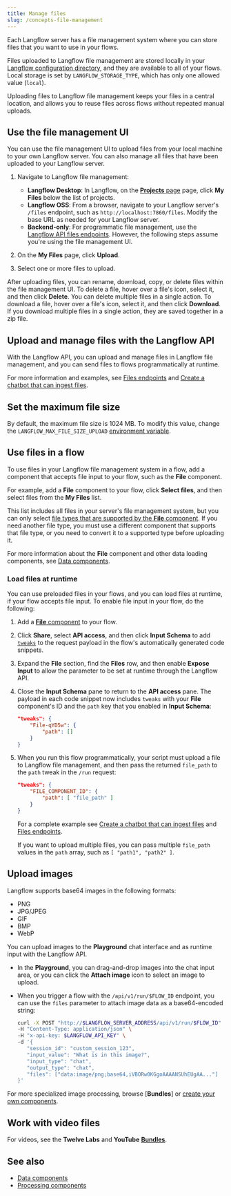 ```yaml
---
title: Manage files
slug: /concepts-file-management
---
```



Each Langflow server has a file management system where you can store files that you want to use in your flows.

Files uploaded to Langflow file management are stored locally in your [Langflow configuration directory](/memory), and they are available to all of your flows.
Local storage is set by `LANGFLOW_STORAGE_TYPE`, which has only one allowed value (`local`).

Uploading files to Langflow file management keeps your files in a central location, and allows you to reuse files across flows without repeated manual uploads.

## Use the file management UI

You can use the file management UI to upload files from your local machine to your own Langflow server.
You can also manage all files that have been uploaded to your Langflow server.

1. Navigate to Langflow file management:

    * **Langflow Desktop**: In Langflow, on the [**Projects** page](/concepts-flows#projects) page, click **My Files** below the list of projects.
    * **Langflow OSS**: From a browser, navigate to your Langflow server's `/files` endpoint, such as `http://localhost:7860/files`. Modify the base URL as needed for your Langflow server.
    * **Backend-only**: For programmatic file management, use the [Langflow API files endpoints](/api-files). However, the following steps assume you're using the file management UI.

2. On the **My Files** page, click **Upload**.

3. Select one or more files to upload.

After uploading files, you can rename, download, copy, or delete files within the file management UI.
To delete a file, hover over a file's icon, select it, and then click <Icon name="Trash2" aria-hidden="true"/> **Delete**.
You can delete multiple files in a single action.
To download a file, hover over a file's icon, select it, and then click <Icon name="Download" aria-hidden="true"/> **Download**.
If you download multiple files in a single action, they are saved together in a zip file.

## Upload and manage files with the Langflow API

With the Langflow API, you can upload and manage files in Langflow file management, and you can send files to flows programmatically at runtime.

For more information and examples, see [Files endpoints](/api-files) and [Create a chatbot that can ingest files](/chat-with-files).

## Set the maximum file size

By default, the maximum file size is 1024 MB.
To modify this value, change the `LANGFLOW_MAX_FILE_SIZE_UPLOAD` [environment variable](/environment-variables).

## Use files in a flow

To use files in your Langflow file management system in a flow, add a component that accepts file input to your flow, such as the **File** component.

For example, add a **File** component to your flow, click **Select files**, and then select files from the **My Files** list.

This list includes all files in your server's file management system, but you can only select [file types that are supported by the **File** component](/components-data#file).
If you need another file type, you must use a different component that supports that file type, or you need to convert it to a supported type before uploading it.

For more information about the **File** component and other data loading components, see [Data components](/components-data).

### Load files at runtime

You can use preloaded files in your flows, and you can load files at runtime, if your flow accepts file input.
To enable file input in your flow, do the following:

1. Add a [**File** component](/components-data#file) to your flow.

2. Click **Share**, select **API access**, and then click **Input Schema** to add [`tweaks`](/concepts-publish#input-schema) to the request payload in the flow's automatically generated code snippets.

3. Expand the **File** section, find the **Files** row, and then enable **Expose Input** to allow the parameter to be set at runtime through the Langflow API.

4. Close the **Input Schema** pane to return to the **API access** pane.
The payload in each code snippet now includes `tweaks` with your **File** component's ID and the `path` key that you enabled in **Input Schema**:

    ```json
    "tweaks": {
	    "File-qYD5w": {
		    "path": []
	    }
	}
    ```

5. When you run this flow programmatically, your script must upload a file to Langflow file management, and then pass the returned `file_path` to the `path` tweak in the `/run` request:

    ```json
    "tweaks": {
        "FILE_COMPONENT_ID": {
            "path": [ "file_path" ]
        }
    }
    ```

    For a complete example see [Create a chatbot that can ingest files](/chat-with-files) and [Files endpoints](/api-files).

    If you want to upload multiple files, you can pass multiple `file_path` values in the `path` array, such as `[ "path1", "path2" ]`.

## Upload images

Langflow supports base64 images in the following formats:

* PNG
* JPG/JPEG
* GIF
* BMP
* WebP

You can upload images to the **Playground** chat interface and as runtime input with the Langflow API.

* In the **Playground**, you can drag-and-drop images into the chat input area, or you can click the **Attach image** icon to select an image to upload.

* When you trigger a flow with the `/api/v1/run/$FLOW_ID` endpoint, you can use the `files` parameter to attach image data as a base64-encoded string:

   ```bash
   curl -X POST "http://$LANGFLOW_SERVER_ADDRESS/api/v1/run/$FLOW_ID" \
   -H "Content-Type: application/json" \
   -H "x-api-key: $LANGFLOW_API_KEY" \
   -d '{
      "session_id": "custom_session_123",
      "input_value": "What is in this image?",
      "input_type": "chat",
      "output_type": "chat",
      "files": ["data:image/png;base64,iVBORw0KGgoAAAANSUhEUgAA..."]
   }'
   ```

For more specialized image processing, browse <Icon name="Blocks" aria-hidden="true" /> [**Bundles**] or [create your own components](/components-custom-components).

## Work with video files

For videos, see the **Twelve Labs** and **YouTube** <Icon name="Blocks" aria-hidden="true" /> [**Bundles**](/components-bundle-components).

## See also

* [Data components](/components-data)
* [Processing components](/components-processing)
